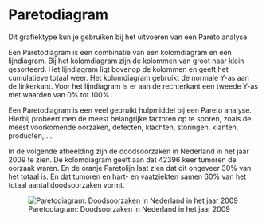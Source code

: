 # Paretodiagram {#charttype_pareto}

Dit grafiektype kun je gebruiken bij het uitvoeren van een Pareto analyse.

Een Paretodiagram is een combinatie van een kolomdiagram en een lijndiagram. Bij het kolomdiagram zijn de kolommen van groot naar klein gesorteerd. Het lijndiagram ligt bovenop de kolommen en geeft het cumulatieve totaal weer. Het kolomdiagram gebruikt de normale Y-as aan de linkerkant. Voor het lijndiagram is er aan de rechterkant een tweede Y-as met waarden van 0% tot 100%.

Een Paretodiagram is een veel gebruikt hulpmiddel bij een Pareto analyse. Hierbij probeert men de meest belangrijke factoren op te sporen, zoals de meest voorkomende oorzaken, defecten, klachten, storingen, klanten, producten, ...

In de volgende afbeelding zijn de doodsoorzaken in Nederland in het jaar 2009 te zien. De kolomdiagram geeft aan dat 42396 keer tumoren de oorzaak waren. En de oranje Paretolijn laat zien dat dit ongeveer 30% van het totaal is. En dat tumoren en hart- en vaatziekten samen 60% van het totaal aantal doodsoorzaken vormt.

![Paretodiagram: Doodsoorzaken in Nederland in het jaar 2009](images/pareto_result.png) 

